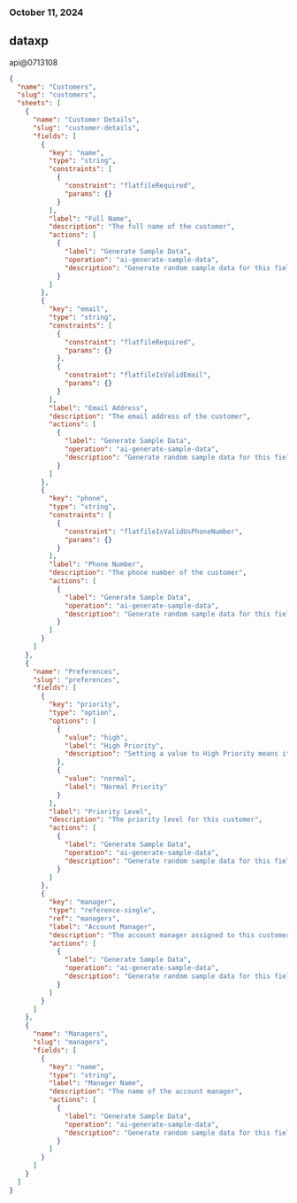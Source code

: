 ### October 11, 2024
## dataxp

api@0713108
```json
{
  "name": "Customers",
  "slug": "customers",
  "sheets": [
    {
      "name": "Customer Details",
      "slug": "customer-details",
      "fields": [
        {
          "key": "name",
          "type": "string",
          "constraints": [
            {
              "constraint": "flatfileRequired",
              "params": {}
            }
          ],
          "label": "Full Name",
          "description": "The full name of the customer",
          "actions": [
            {
              "label": "Generate Sample Data",
              "operation": "ai-generate-sample-data",
              "description": "Generate random sample data for this field"
            }
          ]
        },
        {
          "key": "email",
          "type": "string",
          "constraints": [
            {
              "constraint": "flatfileRequired",
              "params": {}
            },
            {
              "constraint": "flatfileIsValidEmail",
              "params": {}
            }
          ],
          "label": "Email Address",
          "description": "The email address of the customer",
          "actions": [
            {
              "label": "Generate Sample Data",
              "operation": "ai-generate-sample-data",
              "description": "Generate random sample data for this field"
            }
          ]
        },
        {
          "key": "phone",
          "type": "string",
          "constraints": [
            {
              "constraint": "flatfileIsValidUsPhoneNumber",
              "params": {}
            }
          ],
          "label": "Phone Number",
          "description": "The phone number of the customer",
          "actions": [
            {
              "label": "Generate Sample Data",
              "operation": "ai-generate-sample-data",
              "description": "Generate random sample data for this field"
            }
          ]
        }
      ]
    },
    {
      "name": "Preferences",
      "slug": "preferences",
      "fields": [
        {
          "key": "priority",
          "type": "option",
          "options": [
            {
              "value": "high",
              "label": "High Priority",
              "description": "Setting a value to High Priority means it will be prioritized over other values"
            },
            {
              "value": "normal",
              "label": "Normal Priority"
            }
          ],
          "label": "Priority Level",
          "description": "The priority level for this customer",
          "actions": [
            {
              "label": "Generate Sample Data",
              "operation": "ai-generate-sample-data",
              "description": "Generate random sample data for this field"
            }
          ]
        },
        {
          "key": "manager",
          "type": "reference-single",
          "ref": "managers",
          "label": "Account Manager",
          "description": "The account manager assigned to this customer",
          "actions": [
            {
              "label": "Generate Sample Data",
              "operation": "ai-generate-sample-data",
              "description": "Generate random sample data for this field"
            }
          ]
        }
      ]
    },
    {
      "name": "Managers",
      "slug": "managers",
      "fields": [
        {
          "key": "name",
          "type": "string",
          "label": "Manager Name",
          "description": "The name of the account manager",
          "actions": [
            {
              "label": "Generate Sample Data",
              "operation": "ai-generate-sample-data",
              "description": "Generate random sample data for this field"
            }
          ]
        }
      ]
    }
  ]
}
```